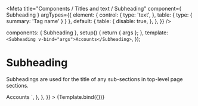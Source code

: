 
<Meta
  title="Components / Titles and text  / Subheading"
  component={ Subheading }
  argTypes={{
    element: {
      control: {
        type: 'text',
      },
      table: {
        type: {
          summary: 'Tag name'
        }
      }
    },
    default: {
      table: {
        disable: true,
      },
    },
  }}
/>

  components: { Subheading },
  setup() { return { args }; },
  template: `<Subheading v-bind="args">Accounts</Subheading>`,
});

# Subheading

Subheadings are used for the title of any sub-sections in top-level page sections.

<Canvas>
  <Story
    name="Subheading"
    inline={false}
    height="30px"
    args={{
      element: 'h3',
    }}
    parameters={{
      docs: {
        source: {
          code: dedent`
            <Subheading>Accounts</Subheading>
          `,
        },
      },
    }}
  >
    {Template.bind({})}
  </Story>
</Canvas>

<ArgsTable story="Subheading" />

